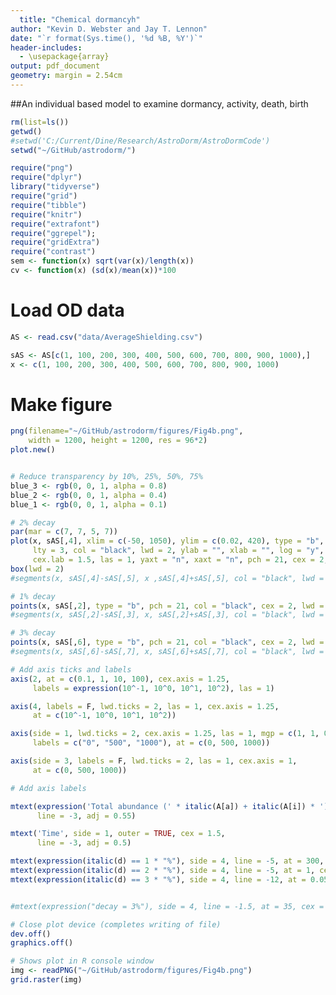 ```yaml
---
  title: "Chemical dormancyh"
author: "Kevin D. Webster and Jay T. Lennon"
date: "`r format(Sys.time(), '%d %B, %Y')`"
header-includes:
  - \usepackage{array}
output: pdf_document
geometry: margin = 2.54cm
---
```

  
##An individual based model to examine dormancy, activity, death, birth

```r
rm(list=ls())
getwd()
#setwd('C:/Current/Dine/Research/AstroDorm/AstroDormCode')
setwd("~/GitHub/astrodorm/")
```

```r
require("png")
require("dplyr")
library("tidyverse")
require("grid")
require("tibble")
require("knitr")
require("extrafont")
require("ggrepel");
require("gridExtra")
require("contrast")
sem <- function(x) sqrt(var(x)/length(x))
cv <- function(x) (sd(x)/mean(x))*100
```

# Load OD data

```r
AS <- read.csv("data/AverageShielding.csv")

sAS <- AS[c(1, 100, 200, 300, 400, 500, 600, 700, 800, 900, 1000),]
x <- c(1, 100, 200, 300, 400, 500, 600, 700, 800, 900, 1000)
```

# Make figure

```r
png(filename="~/GitHub/astrodorm/figures/Fig4b.png",
    width = 1200, height = 1200, res = 96*2) 
plot.new()


# Reduce transparency by 10%, 25%, 50%, 75%
blue_3 <- rgb(0, 0, 1, alpha = 0.8)
blue_2 <- rgb(0, 0, 1, alpha = 0.4)
blue_1 <- rgb(0, 0, 1, alpha = 0.1)

# 2% decay
par(mar = c(7, 7, 5, 7))
plot(x, sAS[,4], xlim = c(-50, 1050), ylim = c(0.02, 420), type = "b", 
     lty = 3, col = "black", lwd = 2, ylab = "", xlab = "", log = "y",
     cex.lab = 1.5, las = 1, yaxt = "n", xaxt = "n", pch = 21, cex = 2, bg = blue_2)
box(lwd = 2)
#segments(x, sAS[,4]-sAS[,5], x ,sAS[,4]+sAS[,5], col = "black", lwd = 2)

# 1% decay
points(x, sAS[,2], type = "b", pch = 21, col = "black", cex = 2, lwd = 2, lty = 3, bg = blue_1)
#segments(x, sAS[,2]-sAS[,3], x, sAS[,2]+sAS[,3], col = "black", lwd = 2)

# 3% decay
points(x, sAS[,6], type = "b", pch = 21, col = "black", cex = 2, lwd = 2, lty = 3, bg = blue_3)
#segments(x, sAS[,6]-sAS[,7], x, sAS[,6]+sAS[,7], col = "black", lwd = 2)

# Add axis ticks and labels
axis(2, at = c(0.1, 1, 10, 100), cex.axis = 1.25,
     labels = expression(10^-1, 10^0, 10^1, 10^2), las = 1)

axis(4, labels = F, lwd.ticks = 2, las = 1, cex.axis = 1.25,
     at = c(10^-1, 10^0, 10^1, 10^2))

axis(side = 1, lwd.ticks = 2, cex.axis = 1.25, las = 1, mgp = c(1, 1, 0),
     labels = c("0", "500", "1000"), at = c(0, 500, 1000))

axis(side = 3, labels = F, lwd.ticks = 2, las = 1, cex.axis = 1, 
     at = c(0, 500, 1000))

# Add axis labels

mtext(expression('Total abundance (' * italic(A[a]) + italic(A[i]) * ')'), side = 2, outer = TRUE, cex = 1.5, 
      line = -3, adj = 0.55)

mtext('Time', side = 1, outer = TRUE, cex = 1.5, 
      line = -3, adj = 0.5)

mtext(expression(italic(d) == 1 * "%"), side = 4, line = -5, at = 300, cex = 1.25, las = 2)
mtext(expression(italic(d) == 2 * "%"), side = 4, line = -5, at = 1, cex = 1.25, las = 2)
mtext(expression(italic(d) == 3 * "%"), side = 4, line = -12, at = 0.05, cex = 1.25, las = 2)


#mtext(expression("decay = 3%"), side = 4, line = -1.5, at = 35, cex = 1.25, las = 2)

# Close plot device (completes writing of file)
dev.off()
graphics.off()

# Shows plot in R console window
img <- readPNG("~/GitHub/astrodorm/figures/Fig4b.png")
grid.raster(img)
```





<!-- plot(x, sAS[,4], type = "b", pch = 19, col = rgb(0,1,0, alpha = 0.6),  -->
<!--      ylim=c(0,400), cex = 2, ylab = "Total abudance (Aa + Ai)", -->
<!--      xlab = "Time Step") -->
<!-- segments(x,sAS[,4]-sAS[,5],x,sAS[,4]+sAS[,5], col = rgb(0,1,0, alpha = 0.6)) -->

<!-- points(x, sAS[,2], type = "b", pch = 19, col = rgb(0,0,0, alpha = 0.6), cex = 2) -->
<!-- segments(x,sAS[,2]-sAS[,3],x,sAS[,2]+sAS[,3], col = rgb(0,0,0, alpha = 0.6)) -->

<!-- points(x, sAS[,6], type = "b", pch = 19, col = rgb(1,0,1, alpha = 0.6), cex = 2) -->
<!-- segments(x,sAS[,6]-sAS[,7],x,sAS[,6]+sAS[,7], col = rgb(1,0,1, alpha = 0.6)) -->

<!-- legend(400, 475, title = "Decay in Dormancy", -->
<!--        legend=c("1 %", "2 %", "3 %"), -->
<!--        pch = 19, -->
<!--        col = c(rgb(0,0,0, alpha = 0.6),  -->
<!--                rgb(0,1,0, alpha = 0.6), rgb(1,0,1, alpha = 0.6)), -->
<!--        cex = 1.1, -->
<!--        box.lty = 0, -->
<!--        bg= rgb(1,1,1,0), -->
<!--        y.intersp= 0.5) -->
